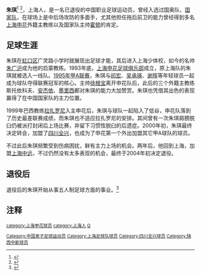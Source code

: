 {{Football player infobox
| playername =朱琪
| image    = 
| fullname =朱琪
| englishfullname =Zhu Qi
| nickname =
| dateofbirth ={{birth date and age|1972|6|2}}
| height={{height|m=1.80}}
| countryofbirth = [[中國|中國]]
| cityofbirth = [[上海|上海]]
| currentclub  =已退役
| position =中场／中后卫
| youthyears =
| youthclubs =
| years = 1993年<br/>1994－1999年<br>2000－2001年<br>2002－2004年
| clubs = [[上海足球队|上海队]]<br/>[[上海申花|上海申花]]<br>[[四川全兴|四川全兴]]<br>[[上海中远|上海中远]]
| caps(goals) = <br/>121{{0}}(7)<br/>{{0}}36{{0}}(1)<br/>{{0}}18{{0}}(0)
| nationalyears =1998－1999年
| nationalteam ={{fb|CHN}}
| nationalcaps(goals)=
}}
'''朱琪'''{{BD|1972年|6月2日|||Z}}<ref>{{Cite web |url=http://www.fifa.com/worldfootball/statisticsandrecords/players/player=203274/index.html |title=FIFA官网数据 |access-date=2012-09-22 |archive-date=2013-07-01 |archive-url=https://web.archive.org/web/20130701224038/http://www.fifa.com/worldfootball/statisticsandrecords/players/player=203274/index.html |dead-url=yes }}</ref> <ref>{{Cite web |url=http://news.sohu.com/20050722/n226407657.shtml |title=朱琪告永大俱乐部索薪120余万 |access-date=2012-09-22 |archive-date=2016-03-04 |archive-url=https://web.archive.org/web/20160304222731/http://news.sohu.com/20050722/n226407657.shtml |dead-url=no }}</ref>，上海人，是一名已退役的中国职业足球运动员，曾经入选过国奥队、[[中国国家足球队|国家队]]，在球场上是中后场攻防的多面手，尤其他担任拖后前卫的能力曾经得到多名[[上海申花|上海申花]]外籍主教练以及国家队主帅[[鲍比·霍顿|霍顿]]的肯定。

==足球生涯==
朱琪在[[虹口区|虹口区]]广灵路小学时就展现出足球才能，其后进入上海少体校，如今的名帅[[朱广沪|朱广沪]]成为他的启蒙教练。1993年底，[[上海申花足球俱乐部|上海申花足球俱乐部]]成立，原上海队的朱琪就被选入一线队。[[1995年甲A联赛|1995年甲A联赛]]，朱琪与[[祁宏|祁宏]]、[[吴承瑛|吴承瑛]]、[[谢晖|谢晖]]等年轻球员一起成为球队夺得联赛冠军的核心。主帅[[徐根宝|徐根宝]]离开申花队后，此后的三个外籍主教练斯托依科夫、[[安杰依|安杰依]]、[[墨里西|墨里西]]都对朱琪的能力大加赞赏。朱琪也凭借其出色的表现赢得了在中国国家队的主力位置。

1999年巴西教练[[拉扎罗尼|拉扎罗尼]]入主申花后，朱琪与球队一起陷入了低谷，申花队落到了历史最差联赛成绩，而朱琪也不适应拉扎罗尼的安排。其间曾有一次朱琪肩膀脱臼仍被派打封闭后上场比赛，并留下习惯性脱臼的后遗症。2000年初，朱琪最终决定转会，加盟了[[四川全兴|四川全兴]]，也成为了申花第一个外出加盟其它甲A球队的球员。

不过此后朱琪频繁受到伤病困扰，鲜有主力上场的机会。两年后，他回到上海，加盟[[上海中远|上海中远]]，不过仍然没有太多表现的机会，最终于2004年初决定退役。

==退役后==
退役后的朱琪开始从事五人制足球方面的事业。<ref>{{cite news|url=http://sports.sina.com.cn/j/2005-06-27/18301636521.shtml|title=从辉煌到落魄 浪子朱琪：从不后悔从申花队出走|date=2005-06-27|publisher=上海青年报|accessdate=2008-07-05|archive-date=2016-03-04|archive-url=https://web.archive.org/web/20160304082647/http://sports.sina.com.cn/j/2005-06-27/18301636521.shtml|dead-url=no}}</ref>

==注释==
<small>
<references />

{{上海申花1995年}}
{{DEFAULTSORT:ZHU Qi}}
[[Category:中国男子足球运动员|Category:中国男子足球运动员]]
[[Category:上海足球队球员|Category:上海足球队球员]]
[[category:上海申花球员|category:上海申花球员]]
[[Category:四川全兴球员|Category:四川全兴球员]]
[[Category:陕西中新球员|Category:陕西中新球员]]
[[category:上海人|category:上海人]]
[[category:朱姓|Q]]